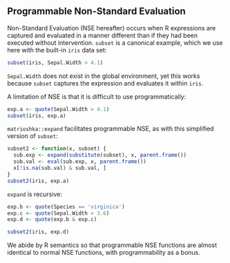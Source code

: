 ## Programmable Non-Standard Evaluation

Non-Standard Evaluation (NSE hereafter) occurs when R expressions are
captured and evaluated in a manner different than if they had been executed
without intervention.  `subset` is a canonical example, which we use here with
the built-in `iris` data set:

```r
subset(iris, Sepal.Width > 4.1)
```

`Sepal.Width` does not exist in the global environment, yet this works because
`subset` captures the expression and evaluates it within `iris`.

A limitation of NSE is that it is difficult to use programmatically:

```r
exp.a <- quote(Sepal.Width > 4.1)
subset(iris, exp.a)
```

`matrioshka::expand` facilitates programmable NSE, as with this simplified
version of `subset`:

```r
subset2 <- function(x, subset) {
  sub.exp <- expand(substitute(subset), x, parent.frame())
  sub.val <- eval(sub.exp, x, parent.frame())
  x[!is.na(sub.val) & sub.val, ]
}
subset2(iris, exp.a)
```

`expand` is recursive:

```r
exp.b <- quote(Species == 'virginica')
exp.c <- quote(Sepal.Width > 3.6)
exp.d <- quote(exp.b & exp.c)

subset2(iris, exp.d)
```

We abide by R semantics so that programmable NSE functions are almost
identical to normal NSE functions, with programmability as a bonus.

